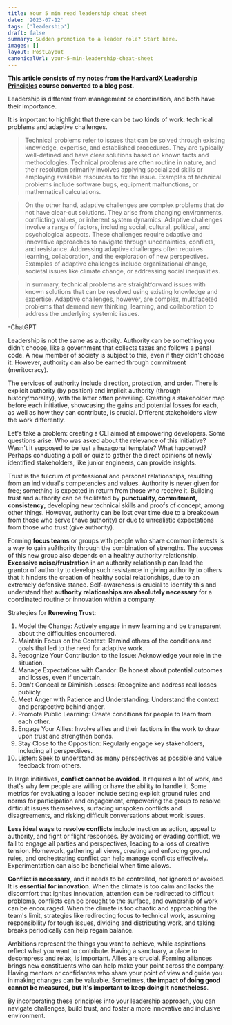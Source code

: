 ```yaml
---
title: Your 5 min read leadership cheat sheet
date: '2023-07-12'
tags: ['leadership']
draft: false
summary: Sudden promotion to a leader role? Start here.
images: []
layout: PostLayout
canonicalUrl: your-5-min-leadership-cheat-sheet
---
```


**This article consists of my notes from the [HardvardX Leadership Principles](https://www.edx.org/course/exercising-leadership-foundational-principles) course converted to a blog post.**

Leadership is different from management or coordination, and both have their importance.

It is important to highlight that there can be two kinds of work: technical problems and adaptive challenges.

> Technical problems refer to issues that can be solved through existing knowledge, expertise, and established procedures. They are typically well-defined and have clear solutions based on known facts and methodologies. Technical problems are often routine in nature, and their resolution primarily involves applying specialized skills or employing available resources to fix the issue. Examples of technical problems include software bugs, equipment malfunctions, or mathematical calculations.

> On the other hand, adaptive challenges are complex problems that do not have clear-cut solutions. They arise from changing environments, conflicting values, or inherent system dynamics. Adaptive challenges involve a range of factors, including social, cultural, political, and psychological aspects. These challenges require adaptive and innovative approaches to navigate through uncertainties, conflicts, and resistance. Addressing adaptive challenges often requires learning, collaboration, and the exploration of new perspectives. Examples of adaptive challenges include organizational change, societal issues like climate change, or addressing social inequalities.

> In summary, technical problems are straightforward issues with known solutions that can be resolved using existing knowledge and expertise. Adaptive challenges, however, are complex, multifaceted problems that demand new thinking, learning, and collaboration to address the underlying systemic issues.

-ChatGPT

Leadership is not the same as authority. Authority can be something you didn't choose, like a government that collects taxes and follows a penal code. A new member of society is subject to this, even if they didn't choose it. However, authority can also be earned through commitment (meritocracy).

The services of authority include direction, protection, and order. There is explicit authority (by position) and implicit authority (through history/morality), with the latter often prevailing. Creating a stakeholder map before each initiative, showcasing the gains and potential losses for each, as well as how they can contribute, is crucial. Different stakeholders view the work differently.

Let's take a problem: creating a CLI aimed at empowering developers. Some questions arise: Who was asked about the relevance of this initiative? Wasn't it supposed to be just a hexagonal template? What happened? Perhaps conducting a poll or quiz to gather the direct opinions of newly identified stakeholders, like junior engineers, can provide insights.

Trust is the fulcrum of professional and personal relationships, resulting from an individual's competencies and values. Authority is never given for free; something is expected in return from those who receive it. Building trust and authority can be facilitated by **punctuality, commitment, consistency**, developing new technical skills and proofs of concept, among other things. However, authority can be lost over time due to a breakdown from those who serve (have authority) or due to unrealistic expectations from those who trust (give authority).

Forming **focus teams** or groups with people who share common interests is a way to gain au?thority through the combination of strengths. The success of this new group also depends on a healthy authority relationship. **Excessive noise/frustration** in an authority relationship can lead the grantor of authority to develop such resistance in giving authority to others that it hinders the creation of healthy social relationships, due to an extremely defensive stance. Self-awareness is crucial to identify this and understand that **authority relationships are absolutely necessary** for a coordinated routine or innovation within a company.

Strategies for **Renewing Trust**:

1. Model the Change: Actively engage in new learning and be transparent about the difficulties encountered.
2. Maintain Focus on the Context: Remind others of the conditions and goals that led to the need for adaptive work.
3. Recognize Your Contribution to the Issue: Acknowledge your role in the situation.
4. Manage Expectations with Candor: Be honest about potential outcomes and losses, even if uncertain.
5. Don't Conceal or Diminish Losses: Recognize and address real losses publicly.
6. Meet Anger with Patience and Understanding: Understand the context and perspective behind anger.
7. Promote Public Learning: Create conditions for people to learn from each other.
8. Engage Your Allies: Involve allies and their factions in the work to draw upon trust and strengthen bonds.
9. Stay Close to the Opposition: Regularly engage key stakeholders, including all perspectives.
10. Listen: Seek to understand as many perspectives as possible and value feedback from others.

In large initiatives, **conflict cannot be avoided**. It requires a lot of work, and that's why few people are willing or have the ability to handle it. Some metrics for evaluating a leader include setting explicit ground rules and norms for participation and engagement, empowering the group to resolve difficult issues themselves, surfacing unspoken conflicts and disagreements, and risking difficult conversations about work issues.

**Less ideal ways to resolve conflicts** include inaction as action, appeal to authority, and fight or flight responses. By avoiding or evading conflict, we fail to engage all parties and perspectives, leading to a loss of creative tension. Homework, gathering all views, creating and enforcing ground rules, and orchestrating conflict can help manage conflicts effectively. Experimentation can also be beneficial when time allows.

**Conflict is necessary**, and it needs to be controlled, not ignored or avoided. It is **essential for innovation**. When the climate is too calm and lacks the discomfort that ignites innovation, attention can be redirected to difficult problems, conflicts can be brought to the surface, and ownership of work can be encouraged. When the climate is too chaotic and approaching the team's limit, strategies like redirecting focus to technical work, assuming responsibility for tough issues, dividing and distributing work, and taking breaks periodically can help regain balance.

Ambitions represent the things you want to achieve, while aspirations reflect what you want to contribute. Having a sanctuary, a place to decompress and relax, is important. Allies are crucial. Forming alliances brings new constituents who can help make your point across the company. Having mentors or confidantes who share your point of view and guide you in making changes can be valuable. Sometimes, **the impact of doing good cannot be measured, but it's important to keep doing it nonetheless**.

By incorporating these principles into your leadership approach, you can navigate challenges, build trust, and foster a more innovative and inclusive environment.
